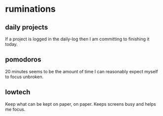# ruminations {#ruminations}

## daily projects

If a project is logged in the [daily-log]{#daily-log} then I am committing to finishing it today. 

## pomodoros

20 minutes seems to be the amount of time I can reasonably expect myself to focus unbroken. 

## lowtech

Keep what can be kept on paper, on paper. Keeps screens busy and helps me focus.

## 